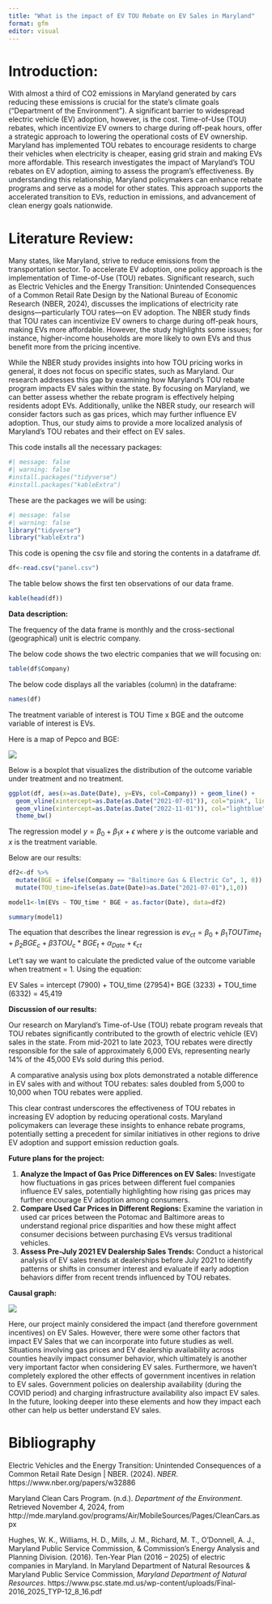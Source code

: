 ```yaml
---
title: "What is the impact of EV TOU Rebate on EV Sales in Maryland"
format: gfm
editor: visual
---
```


# Introduction:

With almost a third of CO2 emissions in Maryland generated by cars reducing these emissions is crucial for the state’s climate goals (“Department of the Environment”). A significant barrier to widespread electric vehicle (EV) adoption, however, is the cost. Time-of-Use (TOU) rebates, which incentivize EV owners to charge during off-peak hours, offer a strategic approach to lowering the operational costs of EV ownership. Maryland has implemented TOU rebates to encourage residents to charge their vehicles when electricity is cheaper, easing grid strain and making EVs more affordable. This research investigates the impact of Maryland’s TOU rebates on EV adoption, aiming to assess the program’s effectiveness. By understanding this relationship, Maryland policymakers can enhance rebate programs and serve as a model for other states. This approach supports the accelerated transition to EVs, reduction in emissions, and advancement of clean energy goals nationwide.

# Literature Review:

Many states, like Maryland, strive to reduce emissions from the transportation sector. To accelerate EV adoption, one policy approach is the implementation of Time-of-Use (TOU) rebates. Significant research, such as Electric Vehicles and the Energy Transition: Unintended Consequences of a Common Retail Rate Design by the National Bureau of Economic Research (NBER, 2024), discusses the implications of electricity rate designs—particularly TOU rates—on EV adoption. The NBER study finds that TOU rates can incentivize EV owners to charge during off-peak hours, making EVs more affordable. However, the study highlights some issues; for instance, higher-income households are more likely to own EVs and thus benefit more from the pricing incentive.

While the NBER study provides insights into how TOU pricing works in general, it does not focus on specific states, such as Maryland. Our research addresses this gap by examining how Maryland’s TOU rebate program impacts EV sales within the state. By focusing on Maryland, we can better assess whether the rebate program is effectively helping residents adopt EVs. Additionally, unlike the NBER study, our research will consider factors such as gas prices, which may further influence EV adoption. Thus, our study aims to provide a more localized analysis of Maryland’s TOU rebates and their effect on EV sales.

This code installs all the necessary packages:

```r
#| message: false
#| warning: false
#install.packages("tidyverse")
#install.packages("kableExtra")
```

These are the packages we will be using:

```r
#| message: false
#| warning: false
library("tidyverse")
library("kableExtra")
```

This code is opening the csv file and storing the contents in a dataframe df.

```r
df<-read.csv("panel.csv")
```

The table below shows the first ten observations of our data frame.

```r
kable(head(df))
```

**Data description:**

The frequency of the data frame is monthly and the cross-sectional (geographical) unit is electric company.

The below code shows the two electric companies that we will focusing on:

```r
table(df$Company)
```

The below code displays all the variables (column) in the dataframe:

```r
names(df) 
```

The treatment variable of interest is TOU Time x BGE and the outcome variable of interest is EVs.

Here is a map of Pepco and BGE:

![](map.png)

Below is a boxplot that visualizes the distribution of the outcome variable under treatment and no treatment.

```r

ggplot(df, aes(x=as.Date(Date), y=EVs, col=Company)) + geom_line() +
  geom_vline(xintercept=as.Date(as.Date("2021-07-01")), col="pink", linetype="dashed", lwd=1) +
  geom_vline(xintercept=as.Date(as.Date("2022-11-01")), col="lightblue", linetype="dashed", lwd=1) +
  theme_bw()
```

The regression model $y=\beta_0 + \beta_1 x + \epsilon$ where $y$ is the outcome variable and $x$ is the treatment variable.

Below are our results:

```r
df2<-df %>%
  mutate(BGE = ifelse(Company == "Baltimore Gas & Electric Co", 1, 0)) %>%
  mutate(TOU_time=ifelse(as.Date(Date)>as.Date("2021-07-01"),1,0))

model1<-lm(EVs ~ TOU_time * BGE + as.factor(Date), data=df2)

summary(model1)
```

The equation that describes the linear regression is $ev_{ct} = \beta_0 + \beta_1 TOUTime_{t} + \beta_2 BGE_{c} + \beta3TOU_{c}*BGE_{t} + \alpha_{Date} + \epsilon_{ct}$

Let't say we want to calculate the predicted value of the outcome variable when treatment = 1. Using the equation:

EV Sales = intercept (7900) + TOU_time (27954)+ BGE (3233) + TOU_time (6332) = 45,419

**Discussion of our results:**

Our research on Maryland's Time-of-Use (TOU) rebate program reveals that TOU rebates significantly contributed to the growth of electric vehicle (EV) sales in the state. From mid-2021 to late 2023, TOU rebates were directly responsible for the sale of approximately 6,000 EVs, representing nearly 14% of the 45,000 EVs sold during this period.

 A comparative analysis using box plots demonstrated a notable difference in EV sales with and without TOU rebates: sales doubled from 5,000 to 10,000 when TOU rebates were applied. 

This clear contrast underscores the effectiveness of TOU rebates in increasing EV adoption by reducing operational costs. Maryland policymakers can leverage these insights to enhance rebate programs, potentially setting a precedent for similar initiatives in other regions to drive EV adoption and support emission reduction goals.

**Future plans for the project:**

1.  **Analyze the Impact of Gas Price Differences on EV Sales:** Investigate how fluctuations in gas prices between different fuel companies influence EV sales, potentially highlighting how rising gas prices may further encourage EV adoption among consumers.
2.  **Compare Used Car Prices in Different Regions:** Examine the variation in used car prices between the Potomac and Baltimore areas to understand regional price disparities and how these might affect consumer decisions between purchasing EVs versus traditional vehicles.
3.  **Assess Pre-July 2021 EV Dealership Sales Trends:** Conduct a historical analysis of EV sales trends at dealerships before July 2021 to identify patterns or shifts in consumer interest and evaluate if early adoption behaviors differ from recent trends influenced by TOU rebates.

**Causal graph:**

![](images/causal_graph.png)

Here, our project mainly considered the impact (and therefore government incentives) on EV Sales. However, there were some other factors that impact EV Sales that we can incorporate into future studies as well. Situations involving gas prices and EV dealership availability across counties heavily impact consumer behavior, which ultimately is another very important factor when considering EV sales. Furthermore, we haven’t completely explored the other effects of government incentives in relation to EV sales. Government policies on dealership availability (during the COVID period) and charging infrastructure availability also impact EV sales. In the future, looking deeper into these elements and how they impact each other can help us better understand EV sales.

# Bibliography

Electric Vehicles and the Energy Transition: Unintended Consequences of a Common Retail Rate Design \| NBER. (2024). *NBER*. https://www.nber.org/papers/w32886

Maryland Clean Cars Program. (n.d.). *Department of the Environment*. Retrieved November 4, 2024, from http://mde.maryland.gov/programs/Air/MobileSources/Pages/CleanCars.aspx

Hughes, W. K., Williams, H. D., Mills, J. M., Richard, M. T., O’Donnell, A. J., Maryland Public Service Commission, & Commission’s Energy Analysis and Planning Division. (2016). Ten-Year Plan (2016 – 2025) of electric companies in Maryland. In Maryland Department of Natural Resources & Maryland Public Service Commission, *Maryland Department of Natural Resources*. https://www.psc.state.md.us/wp-content/uploads/Final-2016_2025_TYP-12_8_16.pdf
